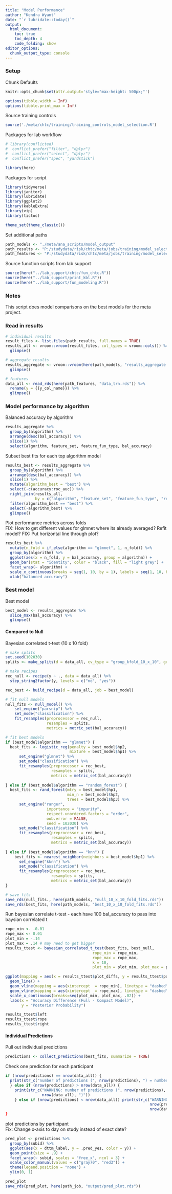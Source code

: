 ---
title: "Model Performance"
author: "Kendra Wyant"
date: "`r lubridate::today()`"
output: 
  html_document:
    toc: true 
    toc_depth: 4
    code_folding: show
editor_options: 
  chunk_output_type: console
---

### Setup

Chunk Defaults
```{r defaults, include=FALSE}
knitr::opts_chunk$set(attr.output='style="max-height: 500px;"')

options(tibble.width = Inf)
options(tibble.print_max = Inf)
```

Source training controls 
```{r}
source('./meta/chtc/training/training_controls_model_selection.R')
```

Packages for lab workflow 
```{r, packages_workflow, message=FALSE, warning=FALSE}
# library(conflicted) 
#  conflict_prefer("filter", "dplyr")
#  conflict_prefer("select", "dplyr")
#  conflict_prefer("spec", "yardstick")

library(here)  
```

Packages for script
```{r, packages_script, message=FALSE, warning=FALSE}
library(tidyverse)  
library(janitor) 
library(lubridate)
library(ggplot2)
library(kableExtra)
library(vip)
library(tictoc)

theme_set(theme_classic()) 
```

Set additional paths
```{r}
path_models <- "./meta/ana_scripts/model_output"
path_results <- "P:/studydata/risk/chtc/meta/jobs/training/model_selection/output/results"
path_features <- "P:/studydata/risk/chtc/meta/jobs/training/model_selection/input"
```

Source function scripts from lab support
```{r  source_script, message=FALSE, warning=FALSE}
source(here("../lab_support/chtc/fun_chtc.R"))
source(here("../lab_support/print_kbl.R"))
source(here("../lab_support/fun_modeling.R"))
```

### Notes
This script does model comparisons on the best models for the meta project.

### Read in results

```{r}
# individual results
result_files <- list.files(path_results, full.names = TRUE)
results_all <- vroom::vroom(result_files, col_types = vroom::cols()) %>% 
  glimpse()

# aggregate results
results_aggregate <- vroom::vroom(here(path_models, "results_aggregate.csv"), col_types = vroom::cols()) %>% 
  glimpse()

# features
data_all <- read_rds(here(path_features, "data_trn.rds")) %>% 
  rename(y = {{y_col_name}}) %>% 
  glimpse()
```


### Model performance by algorithm

Balanced accuracy by algorithm
```{r}
results_aggregate %>% 
  group_by(algorithm) %>% 
  arrange(desc(bal_accuracy)) %>% 
  slice(1) %>% 
  select(algorithm, feature_set, feature_fun_type, bal_accuracy)
```


Subset best fits for each top algorithm model
```{r}
results_best <- results_aggregate %>%
  group_by(algorithm) %>% 
  arrange(desc(bal_accuracy)) %>% 
  slice(1) %>% 
  mutate(algorithm_best = "best") %>% 
  select(-c(accuracy:roc_auc)) %>% 
  right_join(results_all, 
             by = c("algorithm", "feature_set", "feature_fun_type", "resample", "hp1", "hp2", "hp3", "n_feats")) %>% 
  filter(algorithm_best == "best") %>% 
  select(-algorithm_best) %>% 
  glimpse()
```


Plot performance metrics across folds   
FIX: How to get different values for glmnet where its already averaged? Refit model?
FIX: Put horizontal line through plot?
```{r}
results_best %>% 
  mutate(n_fold = if_else(algorithm == "glmnet", 1, n_fold)) %>% 
  group_by(algorithm) %>% 
  ggplot(aes(x = n_fold, y = bal_accuracy, group = algorithm)) +
  geom_bar(stat = "identity", color = "black", fill = "light grey") +
  facet_wrap(~ algorithm) +
  scale_x_continuous(breaks = seq(1, 10, by = 1), labels = seq(1, 10, by = 1)) +
  xlab("balanced accuracy") 
```



### Best model 

Best model
```{r}
best_model <- results_aggregate %>% 
  slice_max(bal_accuracy) %>% 
  glimpse()
```


#### Compared to Null   
Bayesian correlated t-test (10 x 10 fold)
```{r}
# make splits 
set.seed(102030)
splits <- make_splits(d = data_all, cv_type = "group_kfold_10_x_10", group = group)

# make recipes
rec_null <- recipe(y ~ ., data = data_all) %>%
  step_string2factor(y, levels = c("no", "yes"))

rec_best <- build_recipe(d = data_all, job = best_model)

# fit null models
null_fits <- null_model() %>%
    set_engine("parsnip") %>% 
    set_mode("classification") %>%
    fit_resamples(preprocessor = rec_null,
                  resamples = splits,
                  metrics = metric_set(bal_accuracy))

# fit best models
if (best_model$algorithm == "glmnet") {
  best_fits <- logistic_reg(penalty = best_model$hp2,
                            mixture = best_model$hp1) %>%
      set_engine("glmnet") %>%
      set_mode("classification") %>%
      fit_resamples(preprocessor = rec_best,
                    resamples = splits,
                    metrics = metric_set(bal_accuracy))
  
} else if (best_model$algorithm == "random_forest") {
  best_fits <- rand_forest(mtry = best_model$hp1,
                           min_n = best_model$hp2,
                           trees = best_model$hp3) %>%
      set_engine("ranger",
                  importance = "impurity",
                  respect.unordered.factors = "order",
                  oob.error = FALSE,
                  seed = 102030) %>%
      set_mode("classification") %>%
      fit_resamples(preprocessor = rec_best,
                    resamples = splits,
                    metrics = metric_set(bal_accuracy))
  
} else if (best_model$algorithm == "knn") {
    best_fits <- nearest_neighbor(neighbors = best_model$hp1) %>% 
      set_engine("kknn") %>% 
      set_mode("classification") %>% 
      fit_resamples(preprocessor = rec_best,
                    resamples = splits,
                    metrics = metric_set(bal_accuracy))
}

# save fits
save_rds(null_fits., here(path_models, "null_10_x_10_fold_fits.rds"))
save_rds(best_fits, here(path_models, "best_10_x_10_fold_fits.rds"))
```


Run bayesian correlate t-test - each have 100 bal_accuracy to pass into baysian correlated t
```{r}
rope_min <- -0.01
rope_max <- 0.01
plot_min = -.14 
plot_max = .14 # may need to get bigger
results_ttest <- bayesian_correlated_t_test(best_fits, best_null, 
                                      rope_min = rope_min, 
                                      rope_max = rope_max, 
                                      k = 10, 
                                      plot_min = plot_min, plot_max = plot_max)

ggplot(mapping = aes(x = results_ttest$plot_diffs, y = results_ttest$pdf)) +
  geom_line() +
  geom_vline(mapping = aes(xintercept  = rope_min), linetype = "dashed") +
  geom_vline(mapping = aes(xintercept  = rope_max), linetype = "dashed") +
  scale_x_continuous(breaks=seq(plot_min, plot_max, .02)) +
  labs(x = "Accuracy Difference (Full - Compact Model)",
       y = "Posterior Probability")

results_ttest$left
results_ttest$rope
results_ttest$right
```

#### Individual Predictions

Pull out individual predictions
```{r}
predictions <- collect_predictions(best_fits, summarize = TRUE)
```


Check one prediction for each participant   
```{r}
if (nrow(predictions) == nrow(data_all)) {
  print(str_c("number of predictions (", nrow(predictions), ") = number of observations (", nrow(d), ")")) 
  } else if (nrow(predictions) > nrow(data_all)) { 
    print(str_c("WARNING: number of predictions (", nrow(predictions), ") > number of observations (", 
                nrow(data_all), ")"))
    } else if (nrow(predictions) < nrow(data_all)) print(str_c("WARNING: number of predictions (", 
                                                               nrow(predictions), ") < number of observations (", 
                                                               nrow(data_all), ")"))
}
```


plot predictions by participant   
Fix: Change x-axis to day on study instead of exact date?   
```{r fig.height = 60}
pred_plot <- predictions %>% 
  group_by(subid) %>% 
  ggplot(aes(x = dttm_label, y = .pred_yes, color = y)) +
  geom_point(size = .9) +
  facet_wrap(~ subid, scales = "free_x", ncol = 3) + 
  scale_color_manual(values = c("gray70", "red3")) +
  theme(legend.position = "none") +
  ylim(0, 1)

pred_plot
save_rds(pred_plot, here(path_job, "output/pred_plot.rds"))
```

